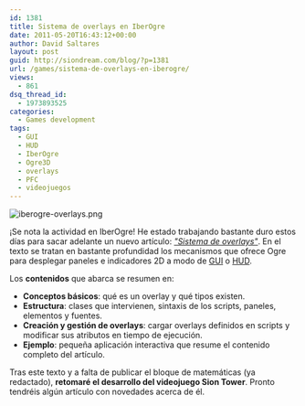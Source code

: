 ```yaml
---
id: 1381
title: Sistema de overlays en IberOgre
date: 2011-05-20T16:43:12+00:00
author: David Saltares
layout: post
guid: http://siondream.com/blog/?p=1381
url: /games/sistema-de-overlays-en-iberogre/
views:
  - 861
dsq_thread_id:
  - 1973893525
categories:
  - Games development
tags:
  - GUI
  - HUD
  - IberOgre
  - Ogre3D
  - overlays
  - PFC
  - videojuegos
---
```


![iberogre-overlays.png](/img/wp/iberogre-overlays.png)

¡Se nota la actividad en IberOgre! He estado trabajando bastante duro estos días para sacar adelante un nuevo artículo: *["Sistema de overlays"](http://osl2.uca.es/iberogre/index.php/Sistema_de_Overlays)*. En el texto se tratan en bastante profundidad los mecanismos que ofrece Ogre para desplegar paneles e indicadores 2D a modo de [GUI](http://es.wikipedia.org/wiki/Interfaz_gr%C3%A1fica_de_usuario) o [HUD](http://es.wikipedia.org/wiki/HUD_(inform%C3%A1tica)).

Los **contenidos** que abarca se resumen en:

*   **Conceptos básicos**: qué es un overlay y qué tipos existen.
*   **Estructura**: clases que intervienen, sintaxis de los scripts, paneles, elementos y fuentes.
*   **Creación y gestión de overlays**: cargar overlays definidos en scripts y modificar sus atributos en tiempo de ejecución.
*   **Ejemplo**: pequeña aplicación interactiva que resume el contenido completo del artículo.

Tras este texto y a falta de publicar el bloque de matemáticas (ya redactado), **retomaré el desarrollo del videojuego Sion Tower**. Pronto tendréis algún artículo con novedades acerca de él.